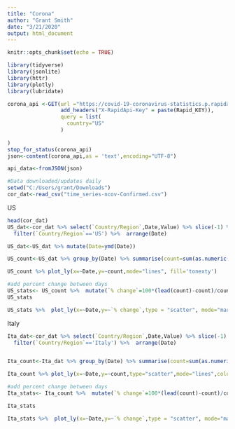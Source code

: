 ---
title: "Corona"
author: "Grant Smith"
date: "3/21/2020"
output: html_document
---

```{r setup, include=FALSE}
knitr::opts_chunk$set(echo = TRUE)
```

```{r,message=FALSE}
library(tidyverse)
library(jsonlite)
library(httr)
library(plotly)
library(lubridate)
```



```{r}

corona_api <-GET(url ="https://covid-19-coronavirus-statistics.p.rapidapi.com/v1/stats",
                 add_headers("X-RapidApi-Key" = paste(Rapid_KEY)),
                 query = list(
                   country="US"
                 )
  
)
stop_for_status(corona_api)
json<-content(corona_api,as = 'text',encoding="UTF-8")

api_data<-fromJSON(json)
```



```{r}
#Data downloaded/updates daily
setwd("C:/Users/grant/Downloads")
cor_dat<-read_csv("time_series-ncov-Confirmed.csv")
```

US
```{r}
head(cor_dat)
US_dat<-cor_dat %>% select(`Country/Region`,Date,Value) %>% slice(-1) %>% 
  filter(`Country/Region`=='US') %>%  arrange(Date)

US_dat<-US_dat %>% mutate(Date=ymd(Date)) 

US_count<-US_dat %>% group_by(Date) %>% summarise(count=sum(as.numeric(Value)))

US_count %>% plot_ly(x=~Date,y=~count,mode="lines", fill='tonexty')
```

```{r}
#add percent change between days
US_stats<- US_count %>%  mutate(`% change`=100*(lead(count)-count)/count)
US_stats 
```

```{r}
US_stats %>%  plot_ly(x=~Date,y=~`% change`,type = "scatter", mode="markers",fill='tonexty')
```


Italy
```{r}
Ita_dat<-cor_dat %>% select(`Country/Region`,Date,Value) %>% slice(-1) %>% mutate(Date=ymd(Date)) %>% 
  filter(`Country/Region`=='Italy') %>%  arrange(Date)


Ita_count<-Ita_dat %>% group_by(Date) %>% summarise(count=sum(as.numeric(Value)))

Ita_count %>% plot_ly(x=~Date,y=~count,type="scatter",mode="lines",color = 'orange', fill='tozeroy',fillcolor = 'rgba(255, 212, 96, 0.5)')
```

```{r}
#add percent change between days
Ita_stats<- Ita_count %>%  mutate(`% change`=100*(lead(count)-count)/count) %>% na.omit()  %>% slice(-1)

Ita_stats 
```

```{r}
Ita_stats %>%  plot_ly(x=~Date,y=~`% change`,type = "scatter", mode="markers",color = 'orange',fill='tonexty',fillcolor = 'rgba(255, 212, 96, 0.5)')
```

